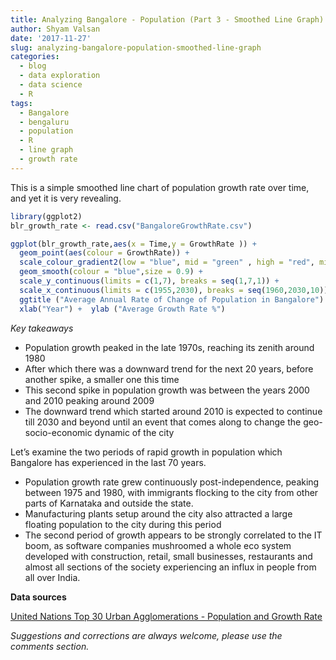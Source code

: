 ```yaml
---
title: Analyzing Bangalore - Population (Part 3 - Smoothed Line Graph)
author: Shyam Valsan
date: '2017-11-27'
slug: analyzing-bangalore-population-smoothed-line-graph
categories:
  - blog
  - data exploration
  - data science
  - R
tags:
  - Bangalore
  - bengaluru
  - population
  - R
  - line graph
  - growth rate
---
```


This is a simple smoothed line chart of population growth rate over time, and yet it is very revealing.

```r
library(ggplot2)
blr_growth_rate <- read.csv("BangaloreGrowthRate.csv")

ggplot(blr_growth_rate,aes(x = Time,y = GrowthRate )) +
  geom_point(aes(colour = GrowthRate)) +
  scale_colour_gradient2(low = "blue", mid = "green" , high = "red", midpoint = 3.5) + 
  geom_smooth(colour = "blue",size = 0.9) +
  scale_y_continuous(limits = c(1,7), breaks = seq(1,7,1)) +
  scale_x_continuous(limits = c(1955,2030), breaks = seq(1960,2030,10)) +
  ggtitle ("Average Annual Rate of Change of Population in Bangalore") +
  xlab("Year") +  ylab ("Average Growth Rate %")
```

*Key takeaways*

 - Population growth peaked in the late 1970s, reaching its zenith around 1980
 - After which there was a downward trend for the next 20 years, before another spike, a smaller one this time
 - This second spike in population growth was between the years 2000 and 2010 peaking around 2009
 - The downward trend which started around 2010 is expected to continue till 2030 and beyond until an event that comes along to change the geo-socio-economic dynamic of the city

 
 Let's examine the two periods of rapid growth in population which Bangalore has experienced in the last 70 years.

 - Population growth rate grew continuously post-independence, peaking between 1975 and 1980, with immigrants flocking to the city from other parts of Karnataka and outside the state.
 - Manufacturing plants setup around the city also attracted a large floating population to the city during this period
 - The second period of growth appears to be strongly correlated to the IT boom, as software companies mushroomed a whole eco system developed with construction, retail, small businesses, restaurants and almost all sections of the society experiencing an influx in people from all over India.

**Data sources**

[United Nations Top 30 Urban Agglomerations - Population and Growth Rate](https://esa.un.org/Unpd/Wup/CD-ROM/)

*Suggestions and corrections are always welcome, please use the comments section.*